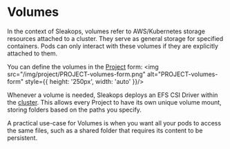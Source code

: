 

# Volumes

In the context of Sleakops, volumes refer to AWS/Kubernetes storage resources attached to a cluster. They serve as general storage for specified containers. Pods can only interact with these volumes if they are explicitly attached to them.

You can define the volumes in the [Project](/project) form:
<Zoom overlayBgColorEnd="rgba(255, 255, 255, 0.8)">
  <img src="/img/project/PROJECT-volumes-form.png" alt="PROJECT-volumes-form" style={{ height: '250px', width: 'auto' }}/>
</Zoom>

Whenever a volume is needed, Sleakops deploys an EFS CSI Driver within the [cluster](/cluster). This allows every Project to have its own unique volume mount, storing folders based on the paths you specify.

A practical use-case for Volumes is when you want all your pods to access the same files, such as a shared folder that requires its content to be persistent.
